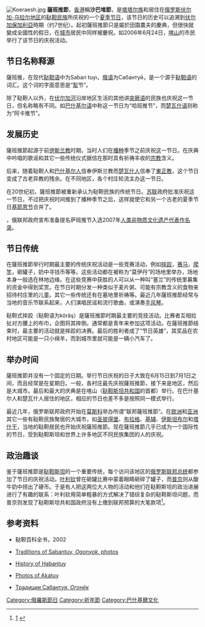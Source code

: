 {{globalize|time=2011-01-21T18:11:45+00:00}}
[[File:Koeraesh.jpg|thumb]]
'''薩班推節'''，[[香港|香港]]稱'''沙巴堆節'''，是[[塔塔尔族|塔塔尔族]]和居住在[[俄罗斯|俄罗斯]][[伏尔加-乌拉尔地区|伏尔加-乌拉尔地区]]的[[鞑靼|鞑靼民族]]所庆祝的一个[[夏季|夏季]][[节日|节日]]，该节日的历史可以追溯到[[伏尔加保加利亞|伏尔加保加利亞]]時期（约7世纪）。起初薩班推節只是屬於田園農夫的慶典，但很快就變成全國性的假日，在[[城市|城市]]居民中同样被慶祝。如2006年6月24日，[[喀山|喀山]]的市民举行了该节日的庆祝活动。

==节日名称释源==
薩班推，在现代[[鞑靼语|鞑靼语]]中为Saban tuyı，[[俄语|俄语]]为Сабантуй，是一个源于[[鞑靼语|鞑靼语]]的词汇。这个词的字面意思是“[[犁|犁]]节”。

除了鞑靼人以外，在[[伏尔加河|伏尔加河]]沿岸地区生活的其他讲[[突厥语|突厥语]]的民族也庆祝这一节日，但名称略有不同。如[[巴什基尔语|巴什基尔语]]中称这一节日为“哈班推节”，而[[楚瓦什语|楚瓦什语]]则称为“阿卡推节”。

==发展历史==
薩班推節起源于前[[伊斯兰教|伊斯兰教]]时期，当时人们在[[播种|播种]]季节之前庆祝这一节日。在庆典中吟唱的歌谣和其它一些传统仪式据信在那时具有祈祷丰收的[[宗教|宗教]]含义。

后来，随着鞑靼人和[[巴什基尔人|巴什基尔人]]信奉伊斯兰教而[[楚瓦什人|楚瓦什人]]信奉了[[東正教|東正教]]，这个节日变成了古老异教的残余。在不同地区，各个村庄轮流主办这一节日。

在20世纪初，薩班推節被重新承认为鞑靼民族的传统节日。[[苏联|苏联]]政府批准庆祝这一节日，不过把庆祝时间推到了播种季节之后，这样就使它和另一个古老的夏季节日[[基耶恩节|基耶恩节]]合并了。

{{When|最近|time = 2020-05-22}}，俄联邦政府宣布准备提名萨班推节入选2007年[[人类非物质文化遗产代表作名录|人类非物质文化遗产代表作名录]]。

==节日传统==
在薩班推節举行时期最主要的传统庆祝活动是一些竞赛活动，例如[[摔跤|摔跤]]，[[赛马|赛马]]，[[爬竿|爬竿]]，砸罐子，奶中寻钱币等等。这些活动都在被称为“莫伊丹”的场地里举办，场地本身一般选在林地边缘。在这些竞赛中获胜的人可以从一种叫“塞兰”的传统里募集的资金中得到奖赏。在节日时期分发一种类似于麦片粥、可能有宗教含义的食物来招待村庄里的儿童。其它一些传统还有在墓地里祈祷等。最近几年薩班推節经常与当地的音乐节联系起来，人们演唱民谣和流行歌曲，或演奏[[手风琴|手风琴]]。
 
鞑靼式摔跤（鞑靼语为köräş）是薩班推節时期最主要的竞技活动。比赛者互相拉扯对方腰上的布巾，企图将其摔倒。通常都是青年来参加这项活动。在薩班推節结束时，最主要的活动就是摔跤的决赛。最后的胜利者成了“节日英雄”，其奖品在农村地区可能是一只小绵羊，而到城市里就可能是一辆小汽车了。
==举办时间==
薩班推節并没有一个固定的日期。举行节日庆祝的日子大致在6月15日到7月1日之间，而且经常是在星期日。一般，各村庄最先庆祝薩班推節，接下来是地区，然后是大城市。最后和最大的庆典是在喀山（[[鞑靼斯坦共和国|鞑靼斯坦共和国]]的首都）举行。在巴什基尔人和楚瓦什人居住的地区，相应的节日也差不多是按照同一模式举行。

最近几年，俄罗斯联邦政府开始在[[莫斯科|莫斯科]]举办所谓“联邦薩班推節”。在[[欧洲|欧洲]]和[[亚洲|亚洲]]其它一些有鞑靼民族聚居的大城市，如[[圣彼得堡|圣彼得堡]]、[[布拉格|布拉格]]、[[基辅|基辅]]、[[伊斯坦布尔|伊斯坦布尔]]和[[塔什干|塔什干]]，当地的鞑靼居民也开始庆祝薩班推節。现在薩班推節几乎已成为一个国际性的节日，受到鞑靼斯坦和世界上许多地区不同民族集团的人的庆祝。

==政治趣谈==
鉴于薩班推節是[[鞑靼斯坦|鞑靼斯坦]]的一个重要传统，每个访问该地区的[[俄罗斯联邦总统|俄罗斯联邦总统]]都参加了节日的庆祝活动。[[叶利钦|叶利钦]]曾在砸罐比赛中蒙着眼睛砸碎了罐子，而[[普京|普京]]则从酸牛奶中捞出了硬币。于是有人把这两位大人物的活动和他们在鞑靼斯坦的政治进展进行了有趣的联系：叶利钦用简单粗暴的方式解决了错综复杂的鞑靼斯坦问题，而普京则发现了鞑靼斯坦共和国政府没有上缴到联邦预算的大笔款项<ref>{{ru icon}} [http://2001.novayagazeta.ru/nomer/2001/41n/n41n-s07.shtml] {{Wayback|url=http://2001.novayagazeta.ru/nomer/2001/41n/n41n-s07.shtml |date=20051224114656 }}</ref>。

==参考资料==
*鞑靼百科全书，2002
*{{en icon}} [https://web.archive.org/web/20070930043736/http://www.ogoniok.com/archive/2002/4758-2/91-04-09/ Traditions of Sabantuy, ''Ogonyok'',  photos]
*{{en icon}} [https://web.archive.org/web/20070927235535/http://www.bashedu.ru/konkurs/sahabetdinov/sabantui_e/sabantui_photo/istory.htm History of Habantuy]
*{{en icon}} [http://gov.cap.ru/home/chuv_adm/album/2003/06_07/akatuy.htm Photos of Akatuy]{{Wayback|url=http://gov.cap.ru/home/chuv_adm/album/2003/06_07/akatuy.htm |date=20060625092055 }}
*{{ru icon}} [https://web.archive.org/web/20070930043812/http://www.ogoniok.com/archive/2002/4754-2/90-04-09/ Традиции Сабантуя, ''Огонёк'']
[[Category:俄羅斯節日|Category:俄羅斯節日]]
[[Category:祈年節|Category:祈年節]]
[[Category:巴什基爾文化|Category:巴什基爾文化]]